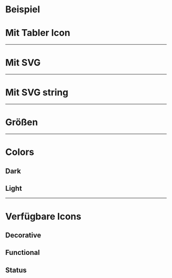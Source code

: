 # Beispiel

<LiveCodeEditor />

# Mit Tabler Icon

<LiveCodeEditor example="tabler" editorCollapsed />

---

# Mit SVG

<LiveCodeEditor example="svg" editorCollapsed />

---

# Mit SVG string

<LiveCodeEditor example="svg-string" editorCollapsed />

---

# Größen

<LiveCodeEditor example="sizes" editorCollapsed />

---

# Colors

## Dark

<LiveCodeEditor example="dark" bgColor="light" editorCollapsed />

## Light

<LiveCodeEditor example="light" bgColor="dark" editorCollapsed />

---

# Verfügbare Icons

## Decorative

<LiveCodeEditor example="decorative" editorCollapsed />

## Functional

<LiveCodeEditor example="functional" editorCollapsed />

## Status

<LiveCodeEditor example="states" editorCollapsed />
